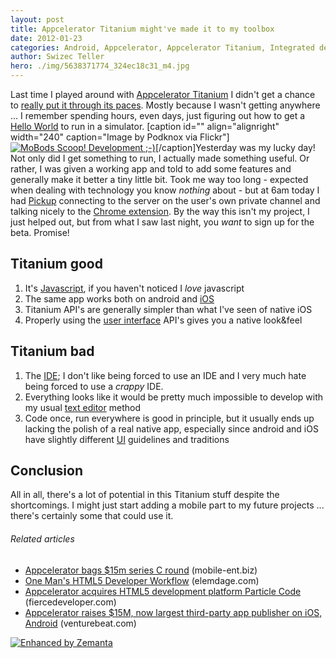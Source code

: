 ```yaml
---
layout: post
title: Appcelerator Titanium might've made it to my toolbox
date: 2012-01-23
categories: Android, Appcelerator, Appcelerator Titanium, Integrated development environment, IOS, JavaScript, Programming, Titanium, User interface
author: Swizec Teller
hero: ./img/5638371774_324ec18c31_m4.jpg
---
```


Last time I played around with [Appcelerator Titanium](http://www.appcelerator.com/ "Appcelerator Titanium") I didn't get a chance to [really put it through its paces](http://swizec.com/blog/i-learned-two-things-today-11-8/swizec/2150). Mostly because I wasn't getting anywhere ... I remember spending hours, even days, just figuring out how to get a [Hello World](http://en.wikipedia.org/wiki/Hello_world_program "Hello world program") to run in a simulator. \[caption id="" align="alignright" width="240" caption="Image by Podknox via Flickr"][![MoBods Scoop! Development ;-)](./img/5638371774_324ec18c31_m4.jpg "MoBods Scoop! Development ;-)")](http://www.flickr.com/photos/91198056@N00/5638371774)\[/caption]Yesterday was my lucky day! Not only did I get something to run, I actually made something useful. Or rather, I was given a working app and told to add some features and generally make it better a tiny little bit. Took me way too long - expected when dealing with technology you know _nothing_ about - but at 6am today I had [Pickup](http://www.pickup.io/) connecting to the server on the user's own private channel and talking nicely to the [Chrome extension](http://googlevoiceblog.blogspot.com/2010/01/new-google-voice-extension-for-chrome.html "Chrome extension"). By the way this isn't my project, I just helped out, but from what I saw last night, you _want_ to sign up for the beta. Promise!

## Titanium good

1.  It's [Javascript](http://en.wikipedia.org/wiki/JavaScript "JavaScript"), if you haven't noticed I _love_ javascript
2.  The same app works both on android and [iOS](http://www.apple.com/ios "IOS")
3.  Titanium API's are generally simpler than what I've seen of native iOS
4.  Properly using the [user interface](http://en.wikipedia.org/wiki/User_interface "User interface") API's gives you a native look&feel

## Titanium bad

1.  The [IDE](http://en.wikipedia.org/wiki/Integrated_development_environment "Integrated development environment"); I don't like being forced to use an IDE and I very much hate being forced to use a _crappy_ IDE.
2.  Everything looks like it would be pretty much impossible to develop with my usual [text editor](http://en.wikipedia.org/wiki/Text_editor "Text editor") method
3.  Code once, run everywhere is good in principle, but it usually ends up lacking the polish of a real native app, especially since android and iOS have slightly different [UI](http://en.wikipedia.org/wiki/User_interface "User interface") guidelines and traditions

## Conclusion

All in all, there's a lot of potential in this Titanium stuff despite the shortcomings. I might just start adding a mobile part to my future projects ... there's certainly some that could use it.

###### Related articles

-   [Appcelerator bags $15m series C round](http://www.mobile-ent.biz/news/read/appcelerator-bags-15m-series-c-round/016007) (mobile-ent.biz)
-   [One Man's HTML5 Developer Workflow](http://blog.elemdage.com/technology/one-mans-html5-developer-workflow) (elemdage.com)
-   [Appcelerator acquires HTML5 development platform Particle Code](http://www.fiercedeveloper.com/story/appcelerator-acquires-html5-development-platform-particle-code/2011-10-24) (fiercedeveloper.com)
-   [Appcelerator raises $15M, now largest third-party app publisher on iOS, Android](http://venturebeat.com/2011/11/01/appcelerator-raises-15m/) (venturebeat.com)

[![Enhanced by Zemanta](http://img.zemanta.com/zemified_e.png?x-id=41f5b6aa-6958-4ac1-95b3-78f47d955e65)](http://www.zemanta.com/ "Enhanced by Zemanta")
